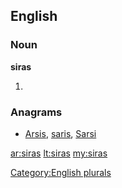 ==English==

===Noun===
'''siras'''

# {{plural of|[[sira]]}}

===Anagrams===
* [[Arsis#English|Arsis]], [[saris#English|saris]], [[Sarsi#English|Sarsi]]

[[Category:English plurals]]

[[ar:siras]]
[[lt:siras]]
[[my:siras]]